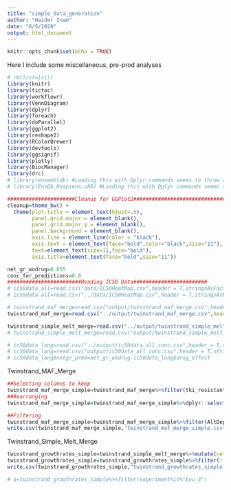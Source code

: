 ```yaml
---
title: "simple_data_generation"
author: "Haider Inam"
date: "6/5/2020"
output: html_document
---
```


```r
knitr::opts_chunk$set(echo = TRUE)
```

Here I include some miscellaneous, pre-prod analyses
```r
# rm(list=ls())
library(knitr)
library(tictoc)
library(workflowr)
library(VennDiagram)
library(dplyr)
library(foreach)
library(doParallel)
library(ggplot2)
library(reshape2)
library(RColorBrewer)
library(devtools)
library(ggsignif)
library(plotly)
library(BiocManager)
library(drc)
# library(ensembldb) #Loading this with Dplyr commands seems to throw an error in Rmd
# library(EnsDb.Hsapiens.v86) #Loading this with Dplyr commands seems to throw an error in Rmd

######################Cleanup for GGPlot2#########################################
cleanup=theme_bw() +
  theme(plot.title = element_text(hjust=.5),
        panel.grid.major = element_blank(),
        panel.grid.major.y = element_blank(),
        panel.background = element_blank(),
        axis.line = element_line(color = "black"),
        axis.text = element_text(face="bold",color="black",size="11"),
        text=element_text(size=11,face="bold"),
        axis.title=element_text(face="bold",size="11"))
```

```r
net_gr_wodrug=0.055
conc_for_predictions=0.8
########################Reading IC50 Data########################
# ic50data_all=read.csv("data/IC50HeatMap.csv",header = T,stringsAsFactors = F)
# ic50data_all=read.csv("../data/IC50HeatMap.csv",header = T,stringsAsFactors = F)

# twinstrand_maf_merge=read.csv("output/twinstrand_maf_merge.csv",header = T,stringsAsFactors = F)
twinstrand_maf_merge=read.csv("../output/twinstrand_maf_merge.csv",header = T,stringsAsFactors = F)

twinstrand_simple_melt_merge=read.csv("../output/twinstrand_simple_melt_merge.csv",header = T,stringsAsFactors = F)
# twinstrand_simple_melt_merge=read.csv("output/twinstrand_simple_melt_merge.csv",header = T,stringsAsFactors = F)

# ic50data_long=read.csv("../output/ic50data_all_conc.csv",header = T,stringsAsFactors = F)
# ic50data_long=read.csv("output/ic50data_all_conc.csv",header = T,stringsAsFactors = F)
# ic50data_long$netgr_pred=net_gr_wodrug-ic50data_long$drug_effect
```

Twinstrand_MAF_Merge
```r
##Selecting columns to keep
twinstrand_maf_merge_simple=twinstrand_maf_merge%>%filter(tki_resistant_mutation=="True")%>%dplyr::select(!c(X,Sample,Chromosome,Start,End,REF,ALT,tki_resistant_mutation,tki_resistant_mutation_evidence,CustomerName,VariationType))
##Rearranging
twinstrand_maf_merge_simple=twinstrand_maf_merge_simple%>%dplyr::select(experiment,Annotation,Spike_in_freq,time_point,mutant,AltDepth,Depth,totalcells_live_counted_facs=totalcells,totalmutant)

##Filtering
twinstrand_maf_merge_simple=twinstrand_maf_merge_simple%>%filter(AltDepth>=3)
write.csv(twinstrand_maf_merge_simple,"twinstrand_maf_merge_simple.csv")
```

Twinstrand_Simple_Melt_Merge
```r
twinstrand_growthrates_simple=twinstrand_simple_melt_merge%>%mutate(net_gr_wodrug_perhours=0.055,netgr_wodrug_perdays=net_gr_wodrug_perhours*24)%>%dplyr::select(!c(X))%>%dplyr::select(experiment,Spike_in_freq,duration,mutant,net_gr_wodrug_perhours,netgr_wodrug_perdays,netgr_obs,drug_effect_obs,conc_for_ic50_predictions=conc,y_pred=y_model,drug_effect_pred=drug_effect,netgr_pred)
twinstrand_growthrates_simple=twinstrand_growthrates_simple%>%filter(!(duration%in%"d0d3"&experiment%in%c("M4","M5","M7","Enu_3")),!(duration%in%"d0d6"&experiment%in%c("M4","M5","M7","Enu_3")))
write.csv(twinstrand_growthrates_simple,"twinstrand_growthrates_simple.csv")

# a=twinstrand_growthrates_simple%>%filter(experiment%in%"Enu_3")
```

